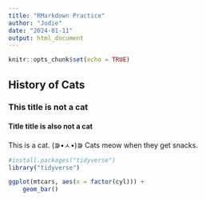 ```yaml
---
title: "RMarkdown Practice"
author: "Jodie"
date: "2024-01-11"
output: html_document
---
```


```r
knitr::opts_chunk$set(echo = TRUE)
```

## History of Cats
### This title is not a cat 
#### Title title is also not a cat 

This is a cat. (⋑•ㅅ•)⋑
Cats meow when they get snacks. 

```r
#install.packages("tidyverse")
library("tidyverse")
```

```r
ggplot(mtcars, aes(x = factor(cyl))) +
    geom_bar()
```